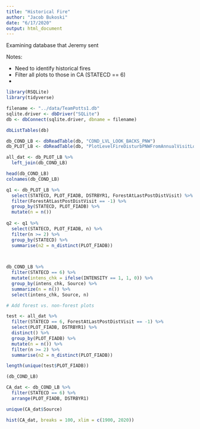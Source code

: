 ```yaml
---
title: "Historical Fire"
author: "Jacob Bukoski"
date: "6/17/2020"
output: html_document
---
```


Examining database that Jeremy sent

Notes:

  - Need to identify historical fires
  - Filter all plots to those in CA (STATECD == 6)
  - 


```r

library(RSQLite)
library(tidyverse)

filename <- "../data/TeamPotts1.db"
sqlite.driver <- dbDriver("SQLite")
db <- dbConnect(sqlite.driver, dbname = filename)

dbListTables(db)

db_COND_LB <- dbReadTable(db, "COND_LVL_LOOK_BACKS_PNW")
db_PLOT_LB <- dbReadTable(db, "PlotLevelFireDisturbPNWFromAnnualVisitLookbacks")

```

```r

all_dat <- db_PLOT_LB %>%
  left_join(db_COND_LB)

head(db_COND_LB)
colnames(db_COND_LB)

q1 <- db_PLOT_LB %>%
  select(STATECD, PLOT_FIADB, DSTRBYR1, ForestAtLastPostDistVisit) %>%
  filter(ForestAtLastPostDistVisit == -1) %>%
  group_by(STATECD, PLOT_FIADB) %>%
  mutate(n = n())
        
q2 <- q1 %>%
  select(STATECD, PLOT_FIADB, n) %>%
  filter(n >= 2) %>%
  group_by(STATECD) %>%
  summarise(n2 = n_distinct(PLOT_FIADB))
  


db_COND_LB %>%
  filter(STATECD == 6) %>%
  mutate(intens_chk = ifelse(INTENSITY == 1, 1, 0)) %>%
  group_by(intens_chk, Source) %>%
  summarize(n = n()) %>%
  select(intens_chk, Source, n)

# Add forest vs. non-forest plots

test <- all_dat %>%
  filter(STATECD == 6, ForestAtLastPostDistVisit == -1) %>%
  select(PLOT_FIADB, DSTRBYR1) %>%
  distinct() %>%
  group_by(PLOT_FIADB) %>%
  mutate(n = n()) %>%
  filter(n >= 2) %>%
  summarise(n2 = n_distinct(PLOT_FIADB))

length(unique(test$PLOT_FIADB))

(db_COND_LB)

CA_dat <- db_COND_LB %>%
  filter(STATECD == 6) %>%
  arrange(PLOT_FIADB, DSTRBYR1)

unique(CA_dat$Source)

hist(CA_dat, breaks = 100, xlim = c(1900, 2020))

```


